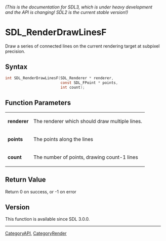 ====== (This is the documentation for SDL3, which is under heavy development and the API is changing! SDL2 is the current stable version!) ======
= SDL_RenderDrawLinesF =

Draw a series of connected lines on the current rendering target at subpixel precision.

== Syntax ==

<syntaxhighlight lang='c'>
int SDL_RenderDrawLinesF(SDL_Renderer * renderer,
                         const SDL_FPoint * points,
                         int count);
</syntaxhighlight>

== Function Parameters ==

{|
|'''renderer'''
|The renderer which should draw multiple lines.
|-
|'''points'''
|The points along the lines
|-
|'''count'''
|The number of points, drawing count-1 lines
|}

== Return Value ==

Return 0 on success, or -1 on error

== Version ==

This function is available since SDL 3.0.0.

----
[[CategoryAPI]], [[CategoryRender]]


